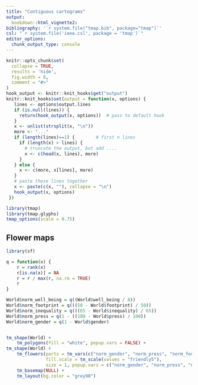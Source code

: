 ```yaml
---
title: "Contiguous cartograms"
output: 
  bookdown::html_vignette2:
bibliography: '`r system.file("tmap.bib", package="tmap")`'
csl: "`r system.file('ieee.csl', package = 'tmap')`"
editor_options: 
  chunk_output_type: console
---
```


```r
knitr::opts_chunk$set(
  collapse = TRUE,
  results = 'hide',
  fig.width = 8,
  comment = "#>"
)
hook_output <- knitr::knit_hooks$get("output")
knitr::knit_hooks$set(output = function(x, options) {
   lines <- options$output.lines
   if (is.null(lines)) {
     return(hook_output(x, options))  # pass to default hook
   }
   x <- unlist(strsplit(x, "\n"))
   more <- "..."
   if (length(lines)==1) {        # first n lines
     if (length(x) > lines) {
       # truncate the output, but add ....
       x <- c(head(x, lines), more)
     }
   } else {
     x <- c(more, x[lines], more)
   }
   # paste these lines together
   x <- paste(c(x, ""), collapse = "\n")
   hook_output(x, options)
 })

```


```r
library(tmap)
library(tmap.glyphs)
tmap_options(scale = 0.75)
```


## Flower maps

```r
library(sf)

q = function(x) {
	r = rank(x)
	r[is.na(x)] = NA
	r = r / max(r, na.rm = TRUE)
	r
}

World$norm_well_being = q((World$well_being / 8))
World$norm_footprint = q(((50 - World$footprint) / 50))
World$norm_inequality = q(((65 - World$inequality) / 65))
World$norm_press = q(1 - ((100 - World$press) / 100))
World$norm_gender = q(1 - World$gender)


tm_shape(World) +
	tm_polygons(fill = "white", popup.vars = FALSE) +
tm_shape(World) +	
	tm_flowers(parts = tm_vars(c("norm_gender", "norm_press", "norm_footprint", "norm_well_being", "norm_inequality"), multivariate = TRUE),
			   fill.scale = tm_scale(values = "friendly5"),
			   size = 1, popup.vars = c("norm_gender", "norm_press", "norm_footprint", "norm_well_being","norm_inequality"), id = "name") +
	tm_basemap(NULL) +
	tm_layout(bg.color = "grey90")
```
